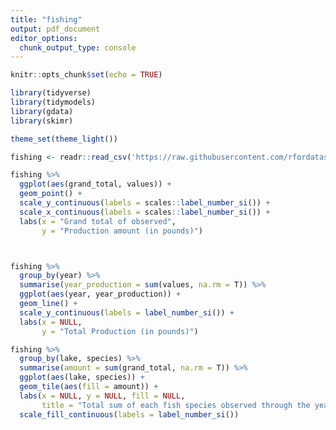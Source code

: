 ```yaml
---
title: "fishing"
output: pdf_document
editor_options: 
  chunk_output_type: console
---
```


```r
knitr::opts_chunk$set(echo = TRUE)
```

```r

library(tidyverse)
library(tidymodels)
library(gdata)
library(skimr)

theme_set(theme_light())

```

```r

fishing <- readr::read_csv('https://raw.githubusercontent.com/rfordatascience/tidytuesday/master/data/2021/2021-06-08/fishing.csv')


```

```r

fishing %>% 
  ggplot(aes(grand_total, values)) + 
  geom_point() +
  scale_y_continuous(labels = scales::label_number_si()) +
  scale_x_continuous(labels = scales::label_number_si()) +
  labs(x = "Grand total of observed", 
       y = "Production amount (in pounds)")



fishing %>% 
  group_by(year) %>% 
  summarise(year_production = sum(values, na.rm = T)) %>% 
  ggplot(aes(year, year_production)) + 
  geom_line() + 
  scale_y_continuous(labels = label_number_si()) +
  labs(x = NULL, 
       y = "Total Production (in pounds)")


```

```r

fishing %>% 
  group_by(lake, species) %>% 
  summarise(amount = sum(grand_total, na.rm = T)) %>% 
  ggplot(aes(lake, species)) + 
  geom_tile(aes(fill = amount)) +
  labs(x = NULL, y = NULL, fill = NULL,
       title = "Total sum of each fish species observed through the years") +
  scale_fill_continuous(labels = label_number_si())



  

```


